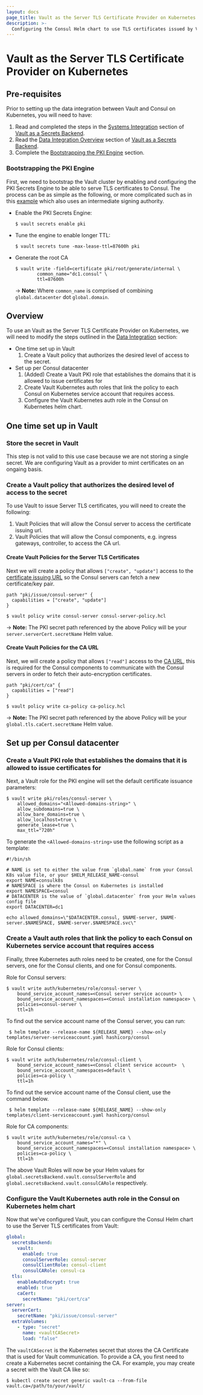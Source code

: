 ```yaml
---
layout: docs
page_title: Vault as the Server TLS Certificate Provider on Kubernetes
description: >-
  Configuring the Consul Helm chart to use TLS certificates issued by Vault for the Consul server.
---
```


# Vault as the Server TLS Certificate Provider on Kubernetes
## Pre-requisites
Prior to setting up the data integration between Vault and Consul on Kubernetes, you will need to have:  
1. Read and completed the steps in the [Systems Integration](/docs/k8s/installation/vault/systems-integration) section of [Vault as a Secrets Backend](/docs/k8s/installation/vault).
2. Read the [Data Integration Overview](/docs/k8s/installation/vault/systems-integration) section of [Vault as a Secrets Backend](/docs/k8s/installation/vault).
3. Complete the [Bootstrapping the PKI Engine](#bootstrapping-the-pki-engine) section.

### Bootstrapping the PKI Engine

First, we need to bootstrap the Vault cluster by enabling and configuring the PKI Secrets Engine to be able to serve
TLS certificates to Consul. The process can be as simple as the following, or more complicated such as in this [example](https://learn.hashicorp.com/tutorials/consul/vault-pki-consul-secure-tls)
which also uses an intermediate signing authority.

* Enable the PKI Secrets Engine:

  ```shell-session
  $ vault secrets enable pki
  ```

* Tune the engine to enable longer TTL:

  ```shell-session
  $ vault secrets tune -max-lease-ttl=87600h pki
  ```

* Generate the root CA

  ```shell-session
  $ vault write -field=certificate pki/root/generate/internal \
          common_name="dc1.consul" \
          ttl=87600h
  ```

  -> **Note:** Where `common_name` is comprised of combining `global.datacenter` dot `global.domain`.

## Overview
To use an Vault as the Server TLS Certificate Provider on Kubernetes, we will need to modify the steps outlined in the [Data Integration](/docs/k8s/installation/vault/data-integration) section:

- One time set up in Vault
  1. Create a Vault policy that authorizes the desired level of access to the secret.
- Set up per Consul datacenter
  1. (Added) Create a Vault PKI role that establishes the domains that it is allowed to issue certificates for
  1. Create Vault Kubernetes auth roles that link the policy to each Consul on Kubernetes service account that requires access.
  1. Configure the Vault Kubernetes auth role in the Consul on Kubernetes helm chart.

## One time set up in Vault
### Store the secret in Vault
This step is not valid to this use case because we are not storing a single secret.  We are configuring Vault as a provider to mint certificates on an ongaing basis.  
### Create a Vault policy that authorizes the desired level of access to the secret
To use Vault to issue Server TLS certificates, you will need to create the following:

1. Vault Policies that will allow the Consul server to access the certificate issuing url.
1. Vault Policies that will allow the Consul components, e.g. ingress gateways, controller, to access the CA url.

#### Create Vault Policies for the Server TLS Certificates

Next we will create a policy that allows `["create", "update"]` access to the
[certificate issuing URL](https://www.vaultproject.io/api/secret/pki#generate-certificate) so the Consul servers can
fetch a new certificate/key pair.

<CodeBlockConfig filename="consul-server-policy.hcl">

```HCL
path "pki/issue/consul-server" {
  capabilities = ["create", "update"]
}
```

</CodeBlockConfig>

```shell-session
$ vault policy write consul-server consul-server-policy.hcl
```

-> **Note:** The PKI secret path referenced by the above Policy will be your `server.serverCert.secretName` Helm value.

#### Create Vault Policies for the CA URL

Next, we will create a policy that allows `["read"]` access to the [CA URL](https://www.vaultproject.io/api/secret/pki#read-certificate),
this is required for the Consul components to communicate with the Consul servers in order to fetch their auto-encryption certificates.

<CodeBlockConfig filename="ca-policy.hcl">

```HCL
path "pki/cert/ca" {
  capabilities = ["read"]
}
```

</CodeBlockConfig>

```shell-session
$ vault policy write ca-policy ca-policy.hcl
```

-> **Note:** The PKI secret path referenced by the above Policy will be your `global.tls.caCert.secretName` Helm value.

## Set up per Consul datacenter
### Create a Vault PKI role that establishes the domains that it is allowed to issue certificates for

Next, a Vault role for the PKI engine will set the default certificate issuance parameters:

```shell-session
$ vault write pki/roles/consul-server \
    allowed_domains="<Allowed-domains-string>" \
    allow_subdomains=true \
    allow_bare_domains=true \
    allow_localhost=true \
    generate_lease=true \
    max_ttl="720h"
```

To generate the `<Allowed-domains-string>` use the following script as a template:

```shell-session
#!/bin/sh

# NAME is set to either the value from `global.name` from your Consul K8s value file, or your $HELM_RELEASE_NAME-consul
export NAME=consulk8s
# NAMESPACE is where the Consul on Kubernetes is installed
export NAMESPACE=consul
# DATACENTER is the value of `global.datacenter` from your Helm values config file
export DATACENTER=dc1

echo allowed_domains=\"$DATACENTER.consul, $NAME-server, $NAME-server.$NAMESPACE, $NAME-server.$NAMESPACE.svc\"
```

### Create a Vault auth roles that link the policy to each Consul on Kubernetes service account that requires access
Finally, three Kubernetes auth roles need to be created, one for the Consul servers, one for the Consul clients, and one for Consul components.

Role for Consul servers:
```shell-session
$ vault write auth/kubernetes/role/consul-server \
    bound_service_account_names=<Consul server service account> \
    bound_service_account_namespaces=<Consul installation namespace> \
    policies=consul-server \
    ttl=1h
```

To find out the service account name of the Consul server,
you can run:

```shell-session
 $ helm template --release-name ${RELEASE_NAME} --show-only templates/server-serviceaccount.yaml hashicorp/consul
```

Role for Consul clients:

```shell-session
$ vault write auth/kubernetes/role/consul-client \
    bound_service_account_names=<Consul client service account>  \
    bound_service_account_namespaces=default \
    policies=ca-policy \
    ttl=1h
```

To find out the service account name of the Consul client, use the command below.
```shell-session
 $ helm template --release-name ${RELEASE_NAME} --show-only templates/client-serviceaccount.yaml hashicorp/consul
```

Role for CA components:
```shell-session
$ vault write auth/kubernetes/role/consul-ca \
    bound_service_account_names="*" \
    bound_service_account_namespaces=<Consul installation namespace> \
    policies=ca-policy \
    ttl=1h
```

The above Vault Roles will now be your Helm values for `global.secretsBackend.vault.consulServerRole` and
`global.secretsBackend.vault.consulCARole` respectively.

### Configure the Vault Kubernetes auth role in the Consul on Kubernetes helm chart

Now that we've configured Vault, you can configure the Consul Helm chart to
use the Server TLS certificates from Vault:

<CodeBlockConfig filename="values.yaml">

```yaml
global:
  secretsBackend:
    vault:
      enabled: true
      consulServerRole: consul-server
      consulClientRole: consul-client
      consulCARole: consul-ca
  tls:
    enableAutoEncrypt: true
    enabled: true
    caCert:
      secretName: "pki/cert/ca"
server:
  serverCert:
    secretName: "pki/issue/consul-server"
  extraVolumes:
    - type: "secret"
      name: <vaultCASecret>
      load: "false"
```

</CodeBlockConfig>

The `vaultCASecret` is the Kubernetes secret that stores the CA Certificate that is used for Vault communication. To provide a CA, you first need to create a Kubernetes secret containing the CA. For example, you may create a secret with the Vault CA like so:

```shell-session
$ kubectl create secret generic vault-ca --from-file vault.ca=/path/to/your/vault/
```
